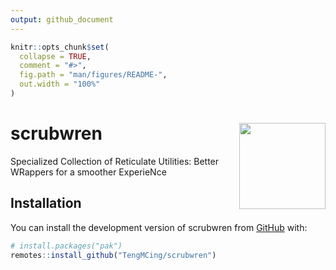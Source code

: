```yaml
---
output: github_document
---
```


<!-- README.md is generated from README.Rmd. Please edit that file -->

```r
knitr::opts_chunk$set(
  collapse = TRUE,
  comment = "#>",
  fig.path = "man/figures/README-",
  out.width = "100%"
)
```

# scrubwren <img src='man/figures/logo.png' align="right" height="138" />

<!-- badges: start -->
<!-- badges: end -->

Specialized Collection of Reticulate Utilities: Better WRappers for a smoother ExperieNce

## Installation

You can install the development version of scrubwren from [GitHub](https://github.com/) with:

``` r
# install.packages("pak")
remotes::install_github("TengMCing/scrubwren")
```
